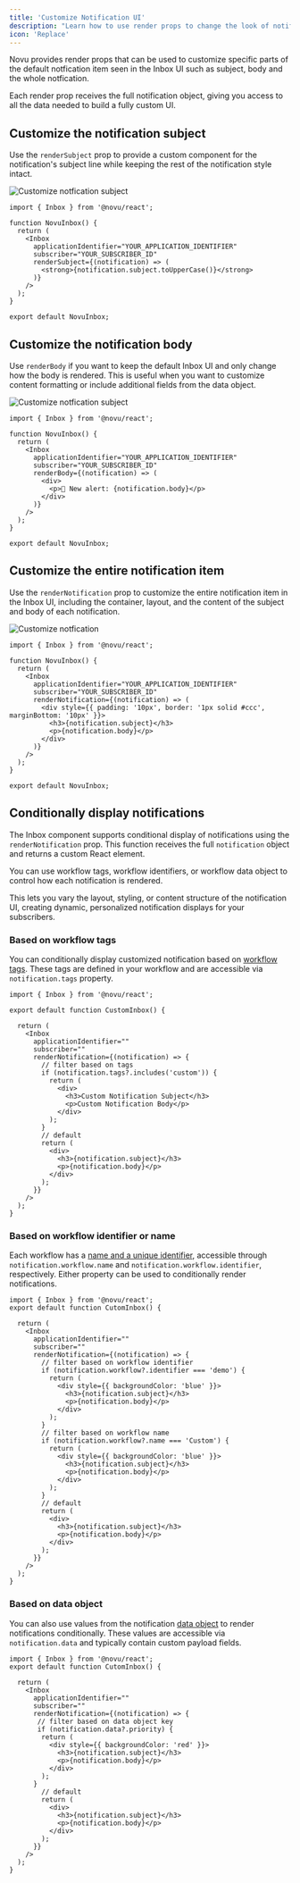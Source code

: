 ```yaml
---
title: 'Customize Notification UI'
description: "Learn how to use render props to change the look of notifications with the Inbox component, customize subjects and bodies, and apply conditional display logic."
icon: 'Replace'
---
```


Novu provides render props that can be used to customize specific parts of the default notfication item seen in the Inbox UI such as subject, body and the whole notfication.

Each render prop receives the full notification object, giving you access to all the data needed to build a fully custom UI.

## Customize the notification subject

Use the `renderSubject` prop to provide a custom component for the notification's subject line while keeping the rest of the notification style intact.

![Customize notfication subject](/images/inbox/custom-notification-subject.png)

```tsx
import { Inbox } from '@novu/react';
 
function NovuInbox() {
  return (
    <Inbox
      applicationIdentifier="YOUR_APPLICATION_IDENTIFIER"
      subscriber="YOUR_SUBSCRIBER_ID"
      renderSubject={(notification) => (
        <strong>{notification.subject.toUpperCase()}</strong>
      )}
    />
  );
}

export default NovuInbox;
```


## Customize the notification body

Use `renderBody` if you want to keep the default Inbox UI and only change how the body is rendered. This is useful when you want to customize content formatting or include additional fields from the data object.

![Customize notfication subject](/images/inbox/custom-notification-body.png)

```tsx
import { Inbox } from '@novu/react';
 
function NovuInbox() {
  return (
    <Inbox
      applicationIdentifier="YOUR_APPLICATION_IDENTIFIER"
      subscriber="YOUR_SUBSCRIBER_ID"
      renderBody={(notification) => (
        <div>
          <p>🔔 New alert: {notification.body}</p>
        </div>
      )}
    />
  );
}

export default NovuInbox;
```

## Customize the entire notification item

Use the `renderNotification` prop to customize the entire notification item in the Inbox UI, including the container, layout, and the content of the subject and body of each notification.

![Customize notfication](/images/inbox/custom-notification.png)

```tsx
import { Inbox } from '@novu/react';
 
function NovuInbox() {
  return (
    <Inbox
      applicationIdentifier="YOUR_APPLICATION_IDENTIFIER"
      subscriber="YOUR_SUBSCRIBER_ID"
      renderNotification={(notification) => (
        <div style={{ padding: '10px', border: '1px solid #ccc', marginBottom: '10px' }}>
          <h3>{notification.subject}</h3>
          <p>{notification.body}</p>
        </div>
      )}
    />
  );
}

export default NovuInbox;
```

## Conditionally display notifications

The Inbox component supports conditional display of notifications using the `renderNotification` prop. This function receives the full `notification` object and returns a custom React element.

You can use workflow tags, workflow identifiers, or workflow data object to control how each notification is rendered.

This lets you vary the layout, styling, or content structure of the notification UI, creating dynamic, personalized notification displays for your subscribers.

### Based on workflow tags

You can conditionally display customized notification based on [workflow tags](/platform/concepts/workflows#workflow-tags). These tags are defined in your workflow and are accessible via `notification.tags` property.

```tsx
import { Inbox } from '@novu/react';

export default function CustomInbox() {
  
  return (
    <Inbox
      applicationIdentifier=""
      subscriber=""
      renderNotification={(notification) => {
        // filter based on tags
        if (notification.tags?.includes('custom')) {
          return (
            <div>
              <h3>Custom Notification Subject</h3>
              <p>Custom Notification Body</p>
            </div>
          );
        }
        // default
        return (
          <div>
            <h3>{notification.subject}</h3>
            <p>{notification.body}</p>
          </div>
        );
      }}
    />
  );
}
```

### Based on workflow identifier or name

Each workflow has a [name and a unique identifier](/platform/concepts/workflows#workflow-identifier), accessible through `notification.workflow.name` and `notification.workflow.identifier`, respectively. Either property can be used to conditionally render notifications.

```tsx
import { Inbox } from '@novu/react';
export default function CutomInbox() {
  
  return (
    <Inbox
      applicationIdentifier=""
      subscriber=""
      renderNotification={(notification) => {
        // filter based on workflow identifier
        if (notification.workflow?.identifier === 'demo') {
          return (
            <div style={{ backgroundColor: 'blue' }}>
              <h3>{notification.subject}</h3>
              <p>{notification.body}</p>
            </div>
          );
        }
        // filter based on workflow name
        if (notification.workflow?.name === 'Custom') {
          return (
            <div style={{ backgroundColor: 'blue' }}>
              <h3>{notification.subject}</h3>
              <p>{notification.body}</p>
            </div>
          );
        }
        // default
        return (
          <div>
            <h3>{notification.subject}</h3>
            <p>{notification.body}</p>
          </div>
        );
      }}
    />
  );
}
```

### Based on data object

You can also use values from the notification [data object](/platform/inbox/configuration/data-object) to render notifications conditionally. These values are accessible via `notification.data` and typically contain custom payload fields.

```tsx
import { Inbox } from '@novu/react';
export default function CutomInbox() {
  
  return (
    <Inbox
      applicationIdentifier=""
      subscriber=""
      renderNotification={(notification) => {
       // filter based on data object key
       if (notification.data?.priority) {
        return (
          <div style={{ backgroundColor: 'red' }}>
            <h3>{notification.subject}</h3>
            <p>{notification.body}</p>
          </div>
        );
      }
        // default
        return (
          <div>
            <h3>{notification.subject}</h3>
            <p>{notification.body}</p>
          </div>
        );
      }}
    />
  );
}
```

